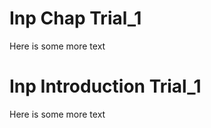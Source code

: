 # Inp Chap Trial_1 {#sec-chap_1_Intro_Trial_1}
Here is some more text

# Inp Introduction Trial_1 {#sec-chap_1_Abc_Trial_1}
Here is some more text
